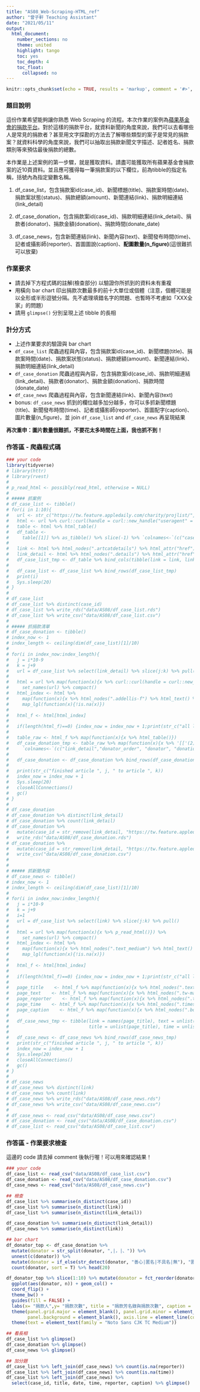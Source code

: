 ```yaml
---
title: "AS08_Web-Scraping-HTML_ref"
author: "曾子軒 Teaching Assistant"
date: "2021/05/11"
output:
  html_document:
    number_sections: no
    theme: united
    highlight: tango
    toc: yes
    toc_depth: 4
    toc_float:
      collapsed: no
---
```


```r
knitr::opts_chunk$set(echo = TRUE, results = 'markup', comment = '#>', error = TRUE)
```

### 題目說明

這份作業希望能夠讓你熟悉 Web Scraping 的流程。本次作業的案例為[蘋果基金會的捐款平台](https://tw.feature.appledaily.com/charity/projlist/1)。對於這樣的捐款平台，就資料新聞的角度來說，我們可以去看哪些人是常見的捐款者？甚至用文字探勘的方法去了解哪些類型的案子是常見的捐款案？就資料科學的角度來說，我們可以抽取出捐款新聞文字描述、記者姓名、捐款類別等來預估最後捐款的總數。

本作業是上述案例的第一步驟，就是獲取資料。請盡可能獲取所有蘋果基金會捐款案的近10頁資料。並且應可獲得每一筆捐款案的以下欄位，前為tibble的指定名稱，括號內為指定變數名稱。

1. df_case_list，包含捐款案id(case_id)、新聞標題(title)、捐款案時間(date)、捐款案狀態(status)、捐款總額(amount)、新聞連結(link)、捐款明細連結(link_detail)

2. df_case_donation，包含捐款案id(case_id)、捐款明細連結(link_detail)、捐款者(donator)、捐款金額(donation)、捐款時間(donate_date)

3. df_case_news，包含新聞連結(link)、新聞內容(text)、新聞發布時間(time)、記者或攝影師(reporter)、首圖圖說(caption)、**配圖數量(n_figure)**(這很難抓可以放棄)

### 作業要求

- 請去掉下方程式碼的註解(檢查部分) 以驗證你所抓到的資料未有重複
- 用橫向 bar chart 印出捐款次數最多的前十大單位或個體（注意，個體可能是以全形或半形逗號分隔。先不處理填錯名字的問題、也暫時不考慮如「XXX全家」的問題）
- 請用 `glimpse()` 分別呈現上述 tibble 的長相

### 計分方式

- 上述作業要求的驗證與 bar chart
- `df_case_list` 爬蟲過程與內容，包含捐款案id(case_id)、新聞標題(title)、捐款案時間(date)、捐款案狀態(status)、捐款總額(amount)、新聞連結(link)、捐款明細連結(link_detail)
- `df_case_donation` 爬蟲過程與內容，包含捐款案id(case_id)、捐款明細連結(link_detail)、捐款者(donator)、捐款金額(donation)、捐款時間(donate_date)
- `df_case_news` 爬蟲過程與內容，包含新聞連結(link)、新聞內容(text)
- bonus: `df_case_news` 抓到的欄位越多加分越多，你可以多抓新聞標題(title)、新聞發布時間(time)、記者或攝影師(reporter)、首圖配字(caption)、圖片數量(n_figure)，並 join `df_case_list` and `df_case_news` 再呈現結果

**再次重申：圖片數量很難抓，不要花太多時間在上面，我也抓不到！**

### 作答區 - 爬蟲程式碼

```r
### your code
library(tidyverse)
# library(httr)
# library(rvest)
# 
# p_read_html <- possibly(read_html, otherwise = NULL)
# 
# ##### 抓案例
# df_case_list <- tibble()
# for(i in 1:10){
#   url <- str_c("https://tw.feature.appledaily.com/charity/projlist/", i)
#   html <- url %>% curl::curl(handle = curl::new_handle("useragent" = "Mozilla/5.0")) %>% p_read_html()
#   table <- html %>% html_table()
#   df_table <- 
#     table[[1]] %>% as_tibble() %>% slice(-1) %>% `colnames<-`(c("case_id", "title", "date", "status", "amount", "detail"))
#   
#   link <- html %>% html_nodes(".artcatdetails") %>% html_attr("href")
#   link_detail <- html %>% html_nodes(".details") %>% html_attr("href")
#   df_case_list_tmp <- df_table %>% bind_cols(tibble(link = link, link_detail = link_detail))
#   
#   df_case_list <- df_case_list %>% bind_rows(df_case_list_tmp)
#   print(i)
#   Sys.sleep(20)
# }
# 
# df_case_list
# df_case_list %>% distinct(case_id)
# df_case_list %>% write_rds("data/AS08/df_case_list.rds")
# df_case_list %>% write_csv("data/AS08/df_case_list.csv")
# 
# ##### 抓捐款清單
# df_case_donation <- tibble()
# index_now <- 1
# index_length <- ceiling(dim(df_case_list)[1]/10)
# 
# for(i in index_now:index_length){
#   j = i*10-9
#   k = j+9
#   url = df_case_list %>% select(link_detail) %>% slice(j:k) %>% pull() 
#   
#   html = url %>% map(function(x){x %>% curl::curl(handle = curl::new_handle("useragent" = "Mozilla/5.0")) %>% p_read_html()}) %>% 
#     set_names(url) %>% compact()
#   html_index <- html %>% 
#     map(function(x){x %>% html_nodes(".addellis-f") %>% html_text() %>% '['(1)}) %>%
#     map_lgl(function(x){!is.na(x)})
#   
#   html_f <- html[html_index]
#   
#   if(length(html_f)==0) {index_now = index_now + 1;print(str_c("all links are dead: article ",j, " to article ", k));next}
#   
#   table_raw <- html_f %>% map(function(x){x %>% html_table()})
#   df_case_donation_tmp <- table_raw %>% map(function(x){x %>% '[['(2) %>% slice(-1)}) %>% bind_rows(.id = "link_detail") %>% as_tibble() %>%
#     `colnames<-`(c("link_detail","donator_order", "donator", "donation", "donate_date"))
#     
#   df_case_donation <- df_case_donation %>% bind_rows(df_case_donation_tmp)
#   
#   print(str_c("finished article ", j, " to article ", k))
#   index_now = index_now + 1
#   Sys.sleep(20)
#   closeAllConnections()
#   gc()
# }
# 
# df_case_donation
# df_case_donation %>% distinct(link_detail)
# df_case_donation %>% count(link_detail)
# df_case_donation %>% 
#   mutate(case_id = str_remove(link_detail, "https://tw.feature.appledaily.com/charity/projdetail/")) %>%
#   write_rds("data/AS08/df_case_donation.rds")
# df_case_donation %>% 
#   mutate(case_id = str_remove(link_detail, "https://tw.feature.appledaily.com/charity/projdetail/")) %>% 
#   write_csv("data/AS08/df_case_donation.csv")
# 
# 
# ##### 抓新聞內容
# df_case_news <- tibble()
# index_now <- 1
# index_length <- ceiling(dim(df_case_list)[1]/10)
# 
# for(i in index_now:index_length){
#   j = i*10-9
#   k = j+9
#   i=1
#   url = df_case_list %>% select(link) %>% slice(j:k) %>% pull() 
#   
#   html = url %>% map(function(x){x %>% p_read_html()}) %>% 
#     set_names(url) %>% compact()
#   html_index <- html %>% 
#     map(function(x){x %>% html_nodes(".text_medium") %>% html_text() %>% '['(1)}) %>%
#     map_lgl(function(x){!is.na(x)})
#   
#   html_f <- html[html_index]
#   
#   if(length(html_f)==0) {index_now = index_now + 1;print(str_c("all links are dead: article ",j, " to article ", k));next}
#   
#   page_title    <- html_f %>% map(function(x){x %>% html_nodes(".text_medium") %>% html_text()}) %>% map(function(x){if(length(x)==0) x = "empty" else(x)})
#   page_text    <- html_f %>% map(function(x){x %>% html_nodes(".tw-max_width") %>% html_text() %>% str_c(collapse = "::::::")}) %>% map(function(x){if(length(x)==0) x = "empty" else(x)})
#   page_reporter    <- html_f %>% map(function(x){x %>% html_nodes(".tw-max_width:nth-child(5)") %>% html_text() %>% `[`(1)}) %>% map(function(x){if(length(x)==0) x = "empty" else(x)})
#   page_time    <- html_f %>% map(function(x){x %>% html_nodes(".timestamp") %>% html_text() %>% `[`(1)}) %>% map(function(x){if(length(x)==0) x = "empty" else(x)})
#   page_caption    <- html_f %>% map(function(x){x %>% html_nodes(".box--margin-top-lg") %>% html_text()}) %>% map(function(x){if(length(x)==0) x = "empty" else(x)})
#   
#   df_case_news_tmp <- tibble(link = names(page_title), text = unlist(page_text), reporter = unlist(page_reporter),
#                              title = unlist(page_title), time = unlist(page_time), caption = unlist(page_caption))
#   
#   df_case_news <- df_case_news %>% bind_rows(df_case_news_tmp)
#   print(str_c("finished article ", j, " to article ", k))
#   index_now = index_now + 1
#   Sys.sleep(20)
#   closeAllConnections()
#   gc()
# }
# 
# df_case_news
# df_case_news %>% distinct(link)
# df_case_news %>% count(link)
# df_case_news %>% write_rds("data/AS08/df_case_news.rds")
# df_case_news %>% write_csv("data/AS08/df_case_news.csv")
# 
# df_case_news <- read_csv("data/AS08/df_case_news.csv")
# df_case_donation <- read_csv("data/AS08/df_case_donation.csv")
# df_case_list <- read_csv("data/AS08/df_case_list.csv")

```

### 作答區 - 作業要求檢查

這邊的 code 請去掉 comment 後執行喔！可以用來確認結果！

```r
### your code
df_case_list <- read_csv("data/AS08/df_case_list.csv")
df_case_donation <- read_csv("data/AS08/df_case_donation.csv")
df_case_news <- read_csv("data/AS08/df_case_news.csv")

## 檢查
df_case_list %>% summarise(n_distinct(case_id))
df_case_list %>% summarise(n_distinct(link))
df_case_list %>% summarise(n_distinct(link_detail))

df_case_donation %>% summarise(n_distinct(link_detail))
df_case_news %>% summarise(n_distinct(link))

## bar chart
df_donator_top <- df_case_donation %>% 
  mutate(donator = str_split(donator, ",|，|、")) %>%
  unnest(c(donator)) %>% 
  mutate(donator = if_else(str_detect(donator, "善心|匿名|不具名|無"), "匿名", donator)) %>%
  count(donator, sort = T) %>% head(20)

df_donator_top %>% slice(1:10) %>% mutate(donator = fct_reorder(donator, n)) %>%
  ggplot(aes(donator, n)) + geom_col() +
  coord_flip() +
  theme_bw() +
  guides(fill = FALSE) +
  labs(x= "捐款人",y= "捐款次數", title = "捐款芳名錄與捐款次數", caption = "資料：蘋果日報基金會近兩百項案件") +
  theme(panel.grid.major = element_blank(), panel.grid.minor = element_blank(),
        panel.background = element_blank(), axis.line = element_line(colour = "black")) +
  theme(text = element_text(family = "Noto Sans CJK TC Medium"))

## 看長相
df_case_list %>% glimpse()
df_case_donation %>% glimpse()
df_case_news %>% glimpse()

## 加分題
df_case_list %>% left_join(df_case_news) %>% count(is.na(reporter))
df_case_list %>% left_join(df_case_news) %>% count(is.na(time))
df_case_list %>% left_join(df_case_news) %>%
  select(case_id, title, date, time, reporter, caption) %>% glimpse()
```